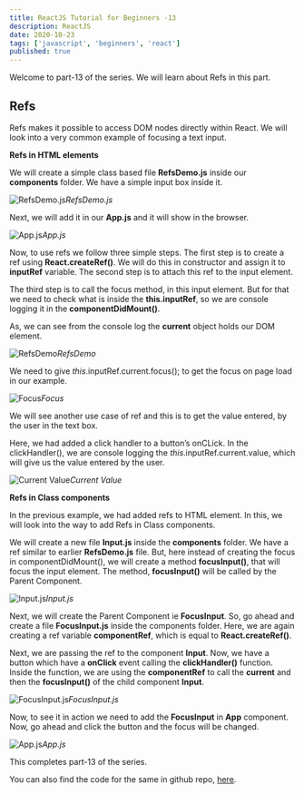 ```yaml
---
title: ReactJS Tutorial for Beginners -13
description: ReactJS
date: 2020-10-23
tags: ['javascript', 'beginners', 'react']
published: true
---
```


Welcome to part-13 of the series. We will learn about Refs in this part.

## Refs

Refs makes it possible to access DOM nodes directly within React. We will look into a very common example of focusing a text input.

**Refs in HTML elements**

We will create a simple class based file **RefsDemo.js** inside our **components** folder. We have a simple input box inside it.

![RefsDemo.js](https://ik.imagekit.io/thewebdev/React-Basics/13/1_M9LW6P8Yh.png)*RefsDemo.js*

Next, we will add it in our **App.js** and it will show in the browser.

![App.js](https://ik.imagekit.io/thewebdev/React-Basics/13/2_jWogsT_-Vb.png)*App.js*

Now, to use refs we follow three simple steps. The first step is to create a ref using **React.createRef()**. We will do this in constructor and assign it to **inputRef** variable. The second step is to attach this ref to the input element.

The third step is to call the focus method, in this input element. But for that we need to check what is inside the **this.inputRef**, so we are console logging it in the **componentDidMount()**.

As, we can see from the console log the **current** object holds our DOM element.

![RefsDemo](https://ik.imagekit.io/thewebdev/React-Basics/13/3_2UyEDFfzNa.png)*RefsDemo*

We need to give *this*.inputRef.current.focus(); to get the focus on page load in our example.

![Focus](https://ik.imagekit.io/thewebdev/React-Basics/13/4_9Yb_tzM4M4.png)*Focus*

We will see another use case of ref and this is to get the value entered, by the user in the text box.

Here, we had added a click handler to a button’s onCLick. In the clickHandler(), we are console logging the *this*.inputRef.current.value, which will give us the value entered by the user.

![Current Value](https://ik.imagekit.io/thewebdev/React-Basics/13/5_HXHa5q8DBO.png)*Current Value*

**Refs in Class components**

In the previous example, we had added refs to HTML element. In this, we will look into the way to add Refs in Class components.

We will create a new file **Input.js** inside the **components** folder. We have a ref similar to earlier **RefsDemo.js** file. But, here instead of creating the focus in componentDidMount(), we will create a method **focusInput()**, that will focus the input element. The method, **focusInput()** will be called by the Parent Component.

![Input.js](https://ik.imagekit.io/thewebdev/React-Basics/13/6_rwp8G5n-OR.png)*Input.js*

Next, we will create the Parent Component ie **FocusInput**. So, go ahead and create a file **FocusInput.js** inside the components folder. Here, we are again creating a ref variable **componentRef**, which is equal to **React.createRef()**.

Next, we are passing the ref to the component **Input**. Now, we have a button which have a **onClick** event calling the **clickHandler()** function. Inside the function, we are using the **componentRef** to call the **current** and then the **focusInput()** of the child component **Input**.

![FocusInput.js](https://ik.imagekit.io/thewebdev/React-Basics/13/7_J2oa2izxJX.png)*FocusInput.js*

Now, to see it in action we need to add the **FocusInput** in **App** component. Now, go ahead and click the button and the focus will be changed.

![App.js](https://ik.imagekit.io/thewebdev/React-Basics/13/8_LU707kBH9i.png)*App.js*

This completes part-13 of the series.

You can also find the code for the same in github repo, [here](https://github.com/nabendu82/React-Basics).
